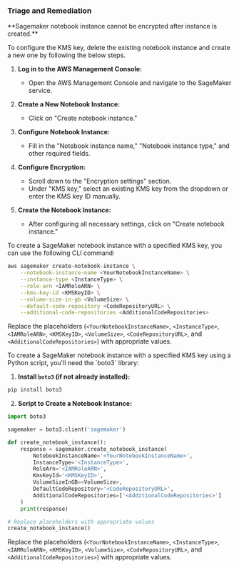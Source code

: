 
### Triage and Remediation
<Tabs>
<Tab title='Remediation'>
**Sagemaker notebook instance cannot be encrypted after instance is created.**

To configure the KMS key, delete the existing notebook instance and create a new one by following the below steps.
<AccordionGroup>
<Accordion title='Using Console' defaultOpen='true'>
1. **Log in to the AWS Management Console:**
   - Open the AWS Management Console and navigate to the SageMaker service.

2. **Create a New Notebook Instance:**
   - Click on "Create notebook instance."

3. **Configure Notebook Instance:**
   - Fill in the "Notebook instance name," "Notebook instance type," and other required fields.

4. **Configure Encryption:**
   - Scroll down to the "Encryption settings" section.
   - Under "KMS key," select an existing KMS key from the dropdown or enter the KMS key ID manually.

5. **Create the Notebook Instance:**
   - After configuring all necessary settings, click on "Create notebook instance."

</Accordion>

<Accordion title='Using CLI'>
</Accordion>
To create a SageMaker notebook instance with a specified KMS key, you can use the following CLI command:

```sh
aws sagemaker create-notebook-instance \
    --notebook-instance-name <YourNotebookInstanceName> \
    --instance-type <InstanceType> \
    --role-arn <IAMRoleARN> \
    --kms-key-id <KMSKeyID> \
    --volume-size-in-gb <VolumeSize> \
    --default-code-repository <CodeRepositoryURL> \
    --additional-code-repositories <AdditionalCodeRepositories>
```

Replace the placeholders (`<YourNotebookInstanceName>`, `<InstanceType>`, `<IAMRoleARN>`, `<KMSKeyID>`, `<VolumeSize>`, `<CodeRepositoryURL>`, and `<AdditionalCodeRepositories>`) with appropriate values.

<Accordion title='Using Python'>
To create a SageMaker notebook instance with a specified KMS key using a Python script, you'll need the `boto3` library:

1. **Install `boto3` (if not already installed):**

```sh
pip install boto3
```

2. **Script to Create a Notebook Instance:**

```python
import boto3

sagemaker = boto3.client('sagemaker')

def create_notebook_instance():
    response = sagemaker.create_notebook_instance(
        NotebookInstanceName='<YourNotebookInstanceName>',
        InstanceType='<InstanceType>',
        RoleArn='<IAMRoleARN>',
        KmsKeyId='<KMSKeyID>',
        VolumeSizeInGB=<VolumeSize>,
        DefaultCodeRepository='<CodeRepositoryURL>',
        AdditionalCodeRepositories=['<AdditionalCodeRepositories>']
    )
    print(response)

# Replace placeholders with appropriate values
create_notebook_instance()
```

Replace the placeholders (`<YourNotebookInstanceName>`, `<InstanceType>`, `<IAMRoleARN>`, `<KMSKeyID>`, `<VolumeSize>`, `<CodeRepositoryURL>`, and `<AdditionalCodeRepositories>`) with appropriate values.
</Accordion>
</AccordionGroup>
</Tab>
</Tabs>
